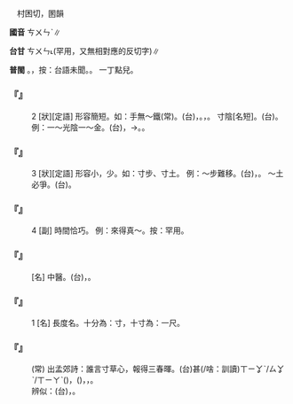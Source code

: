 
=={{ruby|寸|ㄘㄨㄣˋ}}==

　村困切，圂韻

'''國音''' <rt>ㄘㄨㄣˋ</rt>∥

'''台甘''' <rt>ㄘㄨㄣ˪</rt>{{ruby|。|ㄘㄨㄣˋ}}(罕用，又無相對應的反切字)∥

'''普閩''' {{ruby|(文)|ㄘㄨㄣ˪}}。{{ruby|(白)|ㄘㆭ˪}}，按：台語未聞。{{ruby|一|ㄐㄧㆵ ͘}}{{ruby|寸|ㄘㆭ˪}}{{ruby|仔|ㄚ}}{{ruby|疕|ㄆㄧˋ}}。 一丁點兒。

    

==='''『{{ruby|寸|ㄘㄨㄣˋ}}』'''===
:2  [狀][定語] 形容簡短。如：手無～鐵(常)。(台){{ruby|寸|ㄘㄨㄣ˪}}，{{ruby|無|ㆠㄜˊ}}{{ruby|拄|ㄉㄨˋ}}{{ruby|好|ㄏㄜˋ}}{{ruby|是|ㄒㄧ˫}}{{ruby|一|ㄐㄧㆵ ͘}}{{ruby|寸|ㄘㄨㄣ˪}}。{{ruby|寸|ㄘㄨㄣ˪}}{{ruby|鐵|ㄊㄧㆷ}}，{{ruby|短|ㄉㆤˋ}}{{ruby|短|ㄉㆤˋ}}{{ruby|仔|ㄚ}}{{ruby|丌|ㆤ}}{{ruby|武|ㆠㄨˋ}}{{ruby|器|ㄎㄧ˪}}。 寸陰[名短]。(台){{ruby|短|ㄉㆤˋ}}{{ruby|短|ㄉㆤˋ}}{{ruby|仔|ㄚ}}{{ruby|丌|ㆤ}}{{ruby|時|ㄒㄧˊ}}{{ruby|間|ㄍㄢ}}。例：一～光陰一～金。(台){{ruby|光|ㄍㆲ}}{{ruby|陰|ㄧㆬ}}，{{ruby|日|ㆢㄧㆵ ͘/ㄌㄧㆵ ͘}}{{ruby|影|ㄧㆩˋ}}→{{ruby|時|ㄒㄧˊ}}{{ruby|間|ㄍㄢ}}。{{ruby|是|ㄒㄧ˫}}{{ruby|講|ㄍㆲˋ}}{{ruby|→|ㄍㆲ}}{{ruby|時|ㄒㄧˊ}}{{ruby|間|ㄍㄢ}}{{ruby|真|ㄐㄧㄣ}}{{ruby|情|ㄐㄧㆩˊ}}{{ruby|寶|ㄅㄜˋ}}{{ruby|貴|ㄍㄨㄧ˪}}。
    

==='''『{{ruby|寸|ㄘㄨㄣˋ}}』'''===
:3  [狀][定語] 形容小，少。如：寸步、寸土。 例：～步難移。(台){{ruby|形|ㄏㄧㄥˊ}}{{ruby|容|ㄧㆲˊ}}{{ruby|行|ㄍㄧㆩˊ}}{{ruby|踏|ㄉㄚㆷ ͘}}，{{ruby|行|ㄍㄧㆩˊ}}{{ruby|<mark>&#xffa45;</mark>|ㆠㆤ˫/ㆠㄨㆤ˫}}{{ruby|進|ㄐㄧㄣ˪}}{{ruby|步|ㄅㆦ˫}}。 ～土必爭。(台){{ruby|一|ㄐㄧㆵ ͘}}{{ruby|點|ㄉㄧㆰˋ}}{{ruby|仔|ㄚ}}{{ruby|國|ㄍㆦㆶ}}{{ruby|土|ㄊㆦˋ}}{{ruby|亦|ㄧㄚㆷ ͘}}{{ruby|<mark>&#xffa45;</mark>|ㆠㆤ˫/ㆠㄨㆤ˫}}{{ruby|用|ㄧㄥ˫/ㄧㆲ˫}}{{ruby|得|ㄉㄧㆵ}}{{ruby|付|ㄏㆦ˫}}{{ruby|敵|ㄉㄧㆤㆶ}}{{ruby|人|ㆢㄧㄣˊ/ㄌㄧㄣˊ}}{{ruby|佔|ㄐㄧㆰ˪}}{{ruby|去|ㄎㄧ˪}}。
    

==='''『{{ruby|寸|ㄘㄨㄣˋ}}』'''===
:4  [副] 時間恰巧。 例：來得真～。按：罕用。
    

==='''『{{ruby|寸|ㄘㄨㄣˋ}}{{ruby|口|ㄎㄡˇ}}』'''===
: [名] 中醫。(台){{ruby|離|ㄌㄧ˫}}{{ruby|手|ㄑㄧㄨˋ}}{{ruby|腕|ㄨㆩˋ}}{{ruby|下|ㆤ˫}}{{ruby|一|ㄐㄧㆵ ͘}}{{ruby|寸|ㄘㄨㄣ˪}}，{{ruby|有|ㄨ˫}}{{ruby|感|ㄍㆰˋ}}{{ruby|覺|ㄍㄚㆶ}}{{ruby|脈|ㄇㆤㆷ ͘}}{{ruby|動|ㄉㄤ˫}}{{ruby|丌|ㆤ}}{{ruby|所|ㄙㆦˋ}}{{ruby|在|ㄗㄞ˫}}。
    

==='''『{{ruby|寸|ㄘㄨㄣˋ}}』'''===
:1  [名] 長度名。十分為：寸，十寸為：一尺。
    

==='''『{{ruby|寸|ㄘㄨㄣˋ}}{{ruby|草|ㄘㄠˇ}}{{ruby|春|ㄔㄨㄣ}}{{ruby|暉|ㄏㄨㄟ}}』'''===
: (常) 出孟郊詩：誰言寸草心，報得三春暉。(台)甚(/啥：訓讀)<rt>ㄒㄧㆩˋ/ㄙㆩˋ/ㄒㄧㄚˋ</rt>{{ruby|人|ㄌㄤˊ}}{{ruby|講|ㄍㆲˋ}}{{ruby|→|ㄍㆲ}}{{ruby|做|ㄗㄨㆤ˪/ㄗㄜ˪}}{{ruby|人|ㄌㄤˊ}}{{ruby|子|ㄗㄨˋ}}{{ruby|女|ㄌㄧˋ/ㄌㄨˋ}}{{ruby|像|ㄑㄧㆧ˫/ㄑㄧㆫ˫}}{{ruby|一|ㄐㄧㆵ ͘}}{{ruby|枝|ㄍㄧ}}{{ruby|細|ㄙㄨㆤ˪/ㄙㆤ˪}}{{ruby|枝|ㄍㄧ}}{{ruby|草|ㄘㄠˋ}}{{ruby|仔|ㄚ}}{{ruby|受|ㄒㄧㄨ˫}}{{ruby|春|ㄘㄨㄣ}}{{ruby|天|ㄊㆪ}}({{ruby|三|ㄙㆩ}}{{ruby|月|ㆣㄨㆤㆷ ͘/ㆣㆤㆷ ͘}}{{ruby|日|ㆢㄧㆵ ͘/ㄌㄧㆵ ͘}}){{ruby|丌|ㆤ}}{{ruby|日|ㆢㄧㆵ ͘/ㄌㄧㆵ ͘}}{{ruby|頭|ㄊㄠˊ}}{{ruby|溫|ㄨㄣ}}{{ruby|暖|ㄌㄨㄢˋ}}{{ruby|大|ㄉㄨㄚ˫}}{{ruby|欉|ㄗㄤˊ}}，{{ruby|長|ㄉㄧㆲˋ}}{{ruby|大|ㄉㄞ˫}}{{ruby|起|·ㄎㄧˋ}}{{ruby|來|·ㄌㄞˊ}}({{ruby|慈|ㄗㄨˊ}}{{ruby|母|ㆠㄧㄜˋ}}{{ruby|丌|ㆤ}}{{ruby|恩|ㄧㄣ/ㄨㄣ}}{{ruby|惠|ㄏㄨㄧ˫}}{{ruby|像|ㄑㄧㆧ˫/ㄑㄧㆫ˫}}{{ruby|春|ㄘㄨㄣ}}{{ruby|天|ㄊㆪ}}{{ruby|丌|ㆤ}}{{ruby|日|ㆢㄧㆵ ͘/ㄌㄧㆵ ͘}}{{ruby|頭|ㄊㄠˊ}}){{ruby|了|ㄌㄧㄠˋ}}{{ruby|後|ㄠ˫}}，{{ruby|<mark>&#xffa49;</mark>|ㆠㆤㆷ/ㆠㄨㆤㆷ}}{{ruby|報|ㄅㄜ˪}}{{ruby|答|ㄉㄚㆴ}}{{ruby|老|ㄌㄠ˫}}{{ruby|母|ㆠㄨˋ/ㆠㄜˋ}}{{ruby|丌|ㆤ}}{{ruby|心|ㄒㄧㆬ}}{{ruby|意|ㄧ˪}}，{{ruby|敢|ㄍㆰ}}{{ruby|報|ㄅㄜ˪}}{{ruby|答|ㄉㄚㆴ}}{{ruby|會|ㄨㆤ˫/ㆤ˫}}{{ruby|得|ㄉㄧㆵ}}{{ruby|了|ㄌㄧㄠˋ}}。
:辨似：(台){{ruby|吋|ㄘㄨㄣˋ}}，{{ruby|英|ㄧㄥ}}{{ruby|寸|ㄘㄨㄣ˪}}{{ruby|丌|ㆤ}}{{ruby|意|ㄧ˪}}{{ruby|思|ㄙㄨ˪}}。
:
    
